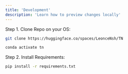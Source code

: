 ```yaml
---
title: 'Development'
description: 'Learn how to preview changes locally'
---
```


Step 1. Clone Repo on your OS:

<CodeGroup>

```bash
git clone https://huggingface.co/spaces/LeonceNsh/TN
```

```bash
conda activate tn
```

</CodeGroup>

Step 2. Install Requirements:

```bash
pip install -r requirements.txt
```
